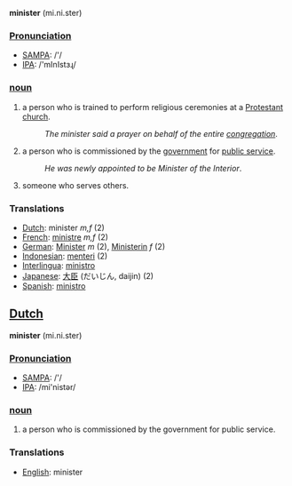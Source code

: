 '''minister''' (mi.ni.ster)

===[[Pronunciation]]===
*[[w:SAMPA|SAMPA]]: /'/
*[[w:IPA|IPA]]: /'mInIstɜɻ/

=== [[noun]] ===
#a person who is trained to perform religious ceremonies at a [[Protestant]] [[church]].
#:''The minister said a prayer on behalf of the entire [[congregation]]''.
#a person who is commissioned by the [[government]] for [[public service]].
#:''He was newly appointed to be Minister of the Interior''.
#someone who serves others.

=== Translations ===
*[[Dutch]]: minister ''m,f'' (2)
*[[French]]: [[ministre]] ''m,f'' (2)
*[[German]]: [[Minister]] ''m'' (2), [[Ministerin]] ''f'' (2)
*[[Indonesian]]: [[menteri]] (2)
*[[Interlingua]]: [[ministro]]
*[[Japanese]]: [[大臣]] (だいじん, daijin) (2)
*[[Spanish]]: [[ministro]]

==[[Dutch]]==

'''minister''' (mi.ni.ster)

===[[Pronunciation]]===
*[[w:SAMPA|SAMPA]]: /'/
*[[w:IPA|IPA]]: /mi'nistər/

=== [[noun]] ===
#a person who is commissioned by the government for public service.

=== Translations ===
*[[English]]: minister